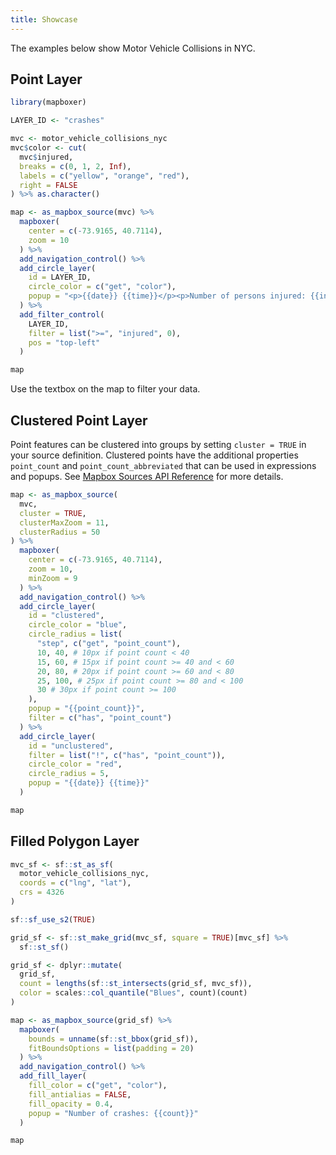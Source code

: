 ```yaml
---
title: Showcase
---
```


The examples below show Motor Vehicle Collisions in NYC.

## Point Layer

```r
library(mapboxer)

LAYER_ID <- "crashes"

mvc <- motor_vehicle_collisions_nyc
mvc$color <- cut(
  mvc$injured,
  breaks = c(0, 1, 2, Inf),
  labels = c("yellow", "orange", "red"),
  right = FALSE
) %>% as.character()

map <- as_mapbox_source(mvc) %>%
  mapboxer(
    center = c(-73.9165, 40.7114),
    zoom = 10
  ) %>%
  add_navigation_control() %>%
  add_circle_layer(
    id = LAYER_ID,
    circle_color = c("get", "color"),
    popup = "<p>{{date}} {{time}}</p><p>Number of persons injured: {{injured}}</p>"
  ) %>%
  add_filter_control(
    LAYER_ID,
    filter = list(">=", "injured", 0),
    pos = "top-left"
  )

map
```

Use the textbox on the map to filter your data.

## Clustered Point Layer

Point features can be clustered into groups by setting `cluster = TRUE` in your source definition. Clustered points have the additional properties `point_count` and `point_count_abbreviated` that can be used in expressions and popups. See [Mapbox Sources API Reference](https://docs.mapbox.com/mapbox-gl-js/style-spec/sources/#geojson) for more details.

```r
map <- as_mapbox_source(
  mvc,
  cluster = TRUE,
  clusterMaxZoom = 11,
  clusterRadius = 50
) %>%
  mapboxer(
    center = c(-73.9165, 40.7114),
    zoom = 10,
    minZoom = 9
  ) %>%
  add_navigation_control() %>%
  add_circle_layer(
    id = "clustered",
    circle_color = "blue",
    circle_radius = list(
      "step", c("get", "point_count"),
      10, 40, # 10px if point count < 40
      15, 60, # 15px if point count >= 40 and < 60
      20, 80, # 20px if point count >= 60 and < 80
      25, 100, # 25px if point count >= 80 and < 100
      30 # 30px if point count >= 100
    ),
    popup = "{{point_count}}",
    filter = c("has", "point_count")
  ) %>%
  add_circle_layer(
    id = "unclustered",
    filter = list("!", c("has", "point_count")),
    circle_color = "red",
    circle_radius = 5,
    popup = "{{date}} {{time}}"
  )

map
```

## Filled Polygon Layer

```r
mvc_sf <- sf::st_as_sf(
  motor_vehicle_collisions_nyc,
  coords = c("lng", "lat"),
  crs = 4326
)

sf::sf_use_s2(TRUE)

grid_sf <- sf::st_make_grid(mvc_sf, square = TRUE)[mvc_sf] %>%
  sf::st_sf()

grid_sf <- dplyr::mutate(
  grid_sf,
  count = lengths(sf::st_intersects(grid_sf, mvc_sf)),
  color = scales::col_quantile("Blues", count)(count)
)

map <- as_mapbox_source(grid_sf) %>%
  mapboxer(
    bounds = unname(sf::st_bbox(grid_sf)),
    fitBoundsOptions = list(padding = 20)
  ) %>%
  add_navigation_control() %>%
  add_fill_layer(
    fill_color = c("get", "color"),
    fill_antialias = FALSE,
    fill_opacity = 0.4,
    popup = "Number of crashes: {{count}}"
  )

map
```
